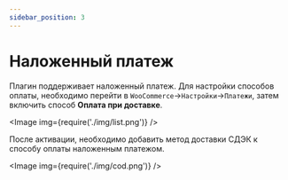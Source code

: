 ```yaml
---
sidebar_position: 3
---
```


# Наложенный платеж

Плагин поддерживает наложенный платеж.
Для настройки способов оплаты, необходимо перейти в `WooCommerce`->`Настройки`->`Платежи`, затем включить способ **Оплата при доставке**.

<Image img={require('./img/list.png')} />

После активации, необходимо добавить метод доставки СДЭК к способу оплаты наложенным платежом.

<Image img={require('./img/cod.png')} />
